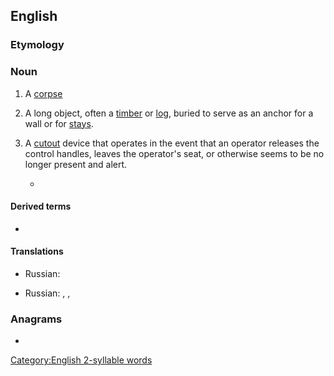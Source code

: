 {{also|Deadman|dead man}}
==English==

===Etymology===
{{compound|en|dead|man}}

===Noun===
{{en-noun|deadmen}}

# {{lb|en|obsolete}} A [[corpse]]
#: {{ux|en|There is no '''deadman''' to be found at Deadman's Curve.}}
# {{lb|en|construction}} A long object, often a [[timber]] or [[log]], buried to serve as an anchor for a wall or for [[stays]].
#: {{ux|en|The building code requires '''deadmen''' for retaining walls.}}
# {{lb|en|rail transport|industry|agriculture|safety equipment}} A [[cutout]] device that operates in the event that an operator releases the control handles, leaves the operator's seat, or otherwise seems to be no longer present and alert. 
#* {{quote-journal|en|year=1962|month=April|title=Beyond the Channel: Western Germany: The Henschel 4,000 h.p. V320 diesel|journal=Modern Railways|page=274|text=[...] a Brown-Boveri '''deadman''''s control; [...].}}

====Derived terms====
* {{l|en|Deadman}}

====Translations====
{{trans-top|a corpse}}
* Russian: {{t+|ru|труп|m|tr=}}
{{trans-mid}}
{{trans-bottom}}

{{trans-top|a long object, often a timber or log, buried to serve as an anchor for a wall or for stays}}
* Russian: {{t|ru|анкерная сва́я|tr=}}, {{t|ru|анкерный кол}}, {{t+|ru|сто́йка|f}}
{{trans-mid}}
{{trans-bottom}}

{{trans-top|A cutout device that operates in the event of driver incapacity.}}
{{trans-mid}}
{{trans-bottom}}

===Anagrams===
* {{anagrams|en|a=aaddemn|amanded}}

[[Category:English 2-syllable words]]